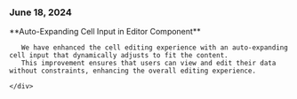 ### June 18, 2024
<div style={{ display: "table", width: "auto" }}>

   <div style={{ display: "table-row", width: "auto" }}>
      <Snippet file="chips/spaces.mdx" />
      <div
        style={{
          float: "left",
          display: "table-column",
          paddingLeft: "30px",
          width: "calc(80% - 30px)",
        }}
      >
       **Auto-Expanding Cell Input in Editor Component**

       We have enhanced the cell editing experience with an auto-expanding cell input that dynamically adjusts to fit the content. 
       This improvement ensures that users can view and edit their data without constraints, enhancing the overall editing experience.

    </div>
  </div>
</div>
